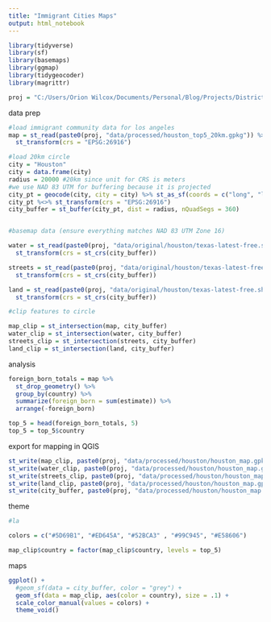 ---
title: "Immigrant Cities Maps"
output: html_notebook
---

```{r}
library(tidyverse)
library(sf)
library(basemaps)
library(ggmap)
library(tidygeocoder)
library(magrittr)

proj = "C:/Users/Orion Wilcox/Documents/Personal/Blog/Projects/District Diversity/"
```

data prep

```{r}
#load immigrant community data for los angeles
map = st_read(paste0(proj, "data/processed/houston_top5_20km.gpkg")) %>%
  st_transform(crs = "EPSG:26916")

#load 20km circle
city = "Houston"
city = data.frame(city)
radius = 20000 #20km since unit for CRS is meters
#we use NAD 83 UTM for buffering because it is projected
city_pt = geocode(city, city = city) %>% st_as_sf(coords = c("long", "lat"), crs = 4326)
city_pt %<>% st_transform(crs = "EPSG:26916")
city_buffer = st_buffer(city_pt, dist = radius, nQuadSegs = 360)


#basemap data (ensure everything matches NAD 83 UTM Zone 16)

water = st_read(paste0(proj, "data/original/houston/texas-latest-free.shp/gis_osm_water_a_free_1.shp")) %>%
  st_transform(crs = st_crs(city_buffer))

streets = st_read(paste0(proj, "data/original/houston/texas-latest-free.shp/gis_osm_roads_free_1.shp")) %>%
  st_transform(crs = st_crs(city_buffer))

land = st_read(paste0(proj, "data/original/houston/texas-latest-free.shp/gis_osm_landuse_a_free_1.shp")) %>%
  st_transform(crs = st_crs(city_buffer))

#clip features to circle

map_clip = st_intersection(map, city_buffer)
water_clip = st_intersection(water, city_buffer)
streets_clip = st_intersection(streets, city_buffer)
land_clip = st_intersection(land, city_buffer)


```

analysis

```{r}
foreign_born_totals = map %>%
  st_drop_geometry() %>%
  group_by(country) %>%
  summarize(foreign_born = sum(estimate)) %>%
  arrange(-foreign_born)

top_5 = head(foreign_born_totals, 5)
top_5 = top_5$country
```

export for mapping in QGIS

```{r}
st_write(map_clip, paste0(proj, "data/processed/houston/houston_map.gpkg"), layer = "points")
st_write(water_clip, paste0(proj, "data/processed/houston/houston_map.gpkg"), layer = "water")
st_write(streets_clip, paste0(proj, "data/processed/houston/houston_map.gpkg"), layer = "streets")
st_write(land_clip, paste0(proj, "data/processed/houston/houston_map.gpkg"), layer = "land")
st_write(city_buffer, paste0(proj, "data/processed/houston/houston_map.gpkg"), layer = "circle")

```

theme

```{r}

#la

colors = c("#5D69B1", "#ED645A", "#52BCA3" , "#99C945", "#E58606")

map_clip$country = factor(map_clip$country, levels = top_5)


```


maps

```{r}
ggplot() +
  #geom_sf(data = city_buffer, color = "grey") +
  geom_sf(data = map_clip, aes(color = country), size = .1) +
  scale_color_manual(values = colors) +
  theme_void()
```

